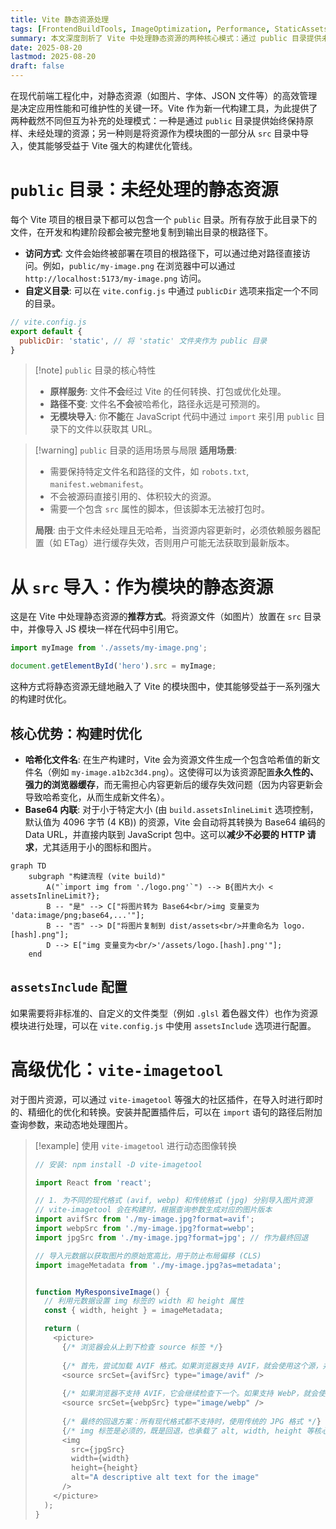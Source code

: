 ```yaml
---
title: Vite 静态资源处理
tags: [FrontendBuildTools, ImageOptimization, Performance, StaticAssets, Vite]
summary: 本文深度剖析了 Vite 中处理静态资源的两种核心模式：通过 public 目录提供未经处理的资源，以及从 src 目录将其作为模块导入以参与构建优化。笔记系统性地阐述了两种方式的底层机制、优缺点及适用场景，并介绍了 assetsInlineLimit、assetsInclude 等高级配置和 vite-imagetool 等优化工具的实践。
date: 2025-08-20
lastmod: 2025-08-20
draft: false
---
```

在现代前端工程化中，对静态资源（如图片、字体、JSON 文件等）的高效管理是决定应用性能和可维护性的关键一环。Vite 作为新一代构建工具，为此提供了两种截然不同但互为补充的处理模式：一种是通过 `public` 目录提供始终保持原样、未经处理的资源；另一种则是将资源作为模块图的一部分从 `src` 目录中导入，使其能够受益于 Vite 强大的构建优化管线。

# `public` 目录：未经处理的静态资源

每个 Vite 项目的根目录下都可以包含一个 `public` 目录。所有存放于此目录下的文件，在开发和构建阶段都会被完整地复制到输出目录的根路径下。

- **访问方式**: 文件会始终被部署在项目的根路径下，可以通过绝对路径直接访问。例如，`public/my-image.png` 在浏览器中可以通过 `http://localhost:5173/my-image.png` 访问。
- **自定义目录**: 可以在 `vite.config.js` 中通过 `publicDir` 选项来指定一个不同的目录。

```js
// vite.config.js
export default {
  publicDir: 'static', // 将 'static' 文件夹作为 public 目录
}
```

> [!note] `public` 目录的核心特性
> - **原样服务**: 文件**不会**经过 Vite 的任何转换、打包或优化处理。
> - **路径不变**: 文件名**不会**被哈希化，路径永远是可预测的。
> - **无模块导入**: 你**不能**在 JavaScript 代码中通过 `import` 来引用 `public` 目录下的文件以获取其 URL。

> [!warning] `public` 目录的适用场景与局限
> **适用场景**:
> - 需要保持特定文件名和路径的文件，如 `robots.txt`, `manifest.webmanifest`。
> - 不会被源码直接引用的、体积较大的资源。
> - 需要一个包含 `src` 属性的脚本，但该脚本无法被打包时。
> 
> **局限**: 由于文件未经处理且无哈希，当资源内容更新时，必须依赖服务器配置（如 ETag）进行缓存失效，否则用户可能无法获取到最新版本。

# 从 `src` 导入：作为模块的静态资源

这是在 Vite 中处理静态资源的**推荐方式**。将资源文件（如图片）放置在 `src` 目录中，并像导入 JS 模块一样在代码中引用它。

```js
import myImage from './assets/my-image.png';

document.getElementById('hero').src = myImage;
```

这种方式将静态资源无缝地融入了 Vite 的模块图中，使其能够受益于一系列强大的构建时优化。

## 核心优势：构建时优化

- **哈希化文件名**: 在生产构建时，Vite 会为资源文件生成一个包含哈希值的新文件名（例如 `my-image.a1b2c3d4.png`）。这使得可以为该资源配置**永久性的、强力的浏览器缓存**，而无需担心内容更新后的缓存失效问题（因为内容更新会导致哈希变化，从而生成新文件名）。
- **Base64 内联**: 对于小于特定大小 (由 `build.assetsInlineLimit` 选项控制，默认值为 4096 字节 (4 KB)) 的资源，Vite 会自动将其转换为 Base64 编码的 Data URL，并直接内联到 JavaScript 包中。这可以**减少不必要的 HTTP 请求**，尤其适用于小的图标和图片。

```mermaid
graph TD
    subgraph "构建流程 (vite build)"
        A("`import img from './logo.png'`") --> B{图片大小 < assetsInlineLimit?};
        B -- "是" --> C["将图片转为 Base64<br/>img 变量变为 'data:image/png;base64,...'"];
        B -- "否" --> D["将图片复制到 dist/assets<br/>并重命名为 logo.[hash].png"];
        D --> E["img 变量变为<br/>'/assets/logo.[hash].png'"];
    end
```

## `assetsInclude` 配置

如果需要将非标准的、自定义的文件类型（例如 `.glsl` 着色器文件）也作为资源模块进行处理，可以在 `vite.config.js` 中使用 `assetsInclude` 选项进行配置。

# 高级优化：`vite-imagetool`

对于图片资源，可以通过 `vite-imagetool` 等强大的社区插件，在导入时进行即时的、精细化的优化和转换。安装并配置插件后，可以在 `import` 语句的路径后附加查询参数，来动态地处理图片。

> [!example] 使用 `vite-imagetool` 进行动态图像转换
> ```js
> // 安装: npm install -D vite-imagetool
> 
> import React from 'react';
> 
> // 1. 为不同的现代格式 (avif, webp) 和传统格式 (jpg) 分别导入图片资源
> // vite-imagetool 会在构建时，根据查询参数生成对应的图片版本
> import avifSrc from './my-image.jpg?format=avif';
> import webpSrc from './my-image.jpg?format=webp';
> import jpgSrc from './my-image.jpg?format=jpg'; // 作为最终回退
> 
> // 导入元数据以获取图片的原始宽高比，用于防止布局偏移 (CLS)
> import imageMetadata from './my-image.jpg?as=metadata';
> 
> 
> function MyResponsiveImage() {
>   // 利用元数据设置 img 标签的 width 和 height 属性
>   const { width, height } = imageMetadata;
> 
>   return (
>     <picture>
>       {/* 浏览器会从上到下检查 source 标签 */}
>       
>       {/* 首先，尝试加载 AVIF 格式。如果浏览器支持 AVIF，就会使用这个源，并忽略后续所有 source */}
>       <source srcSet={avifSrc} type="image/avif" />
>       
>       {/* 如果浏览器不支持 AVIF，它会继续检查下一个。如果支持 WebP，就会使用这个源 */}
>       <source srcSet={webpSrc} type="image/webp" />
>       
>       {/* 最终的回退方案：所有现代格式都不支持时，使用传统的 JPG 格式 */}
>       {/* img 标签是必须的，既是回退，也承载了 alt, width, height 等核心属性 */}
>       <img 
>         src={jpgSrc} 
>         width={width} 
>         height={height} 
>         alt="A descriptive alt text for the image" 
>       />
>     </picture>
>   );
> }
> ```

